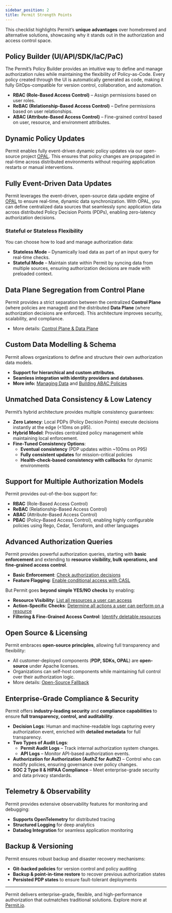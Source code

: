 ```yaml
---
sidebar_position: 2
title: Permit Strength Points
---
```


This checklist highlights Permit’s **unique advantages** over homebrewed and alternative solutions, showcasing why it stands
out in the authorization and access control space.

## Policy Builder (UI/API/SDK/IaC/PaC)

The Permit’s Policy Builder provides an intuitive way to define and manage authorization rules while maintaining the
flexibility of Policy-as-Code. Every policy created through the UI is automatically generated as code, making it fully
GitOps-compatible for version control, collaboration, and automation.

- **RBAC (Role-Based Access Control)** – Assign permissions based on user roles.
- **ReBAC (Relationship-Based Access Control)** – Define permissions based on user relationships.
- **ABAC (Attribute-Based Access Control)** – Fine-grained control based on user, resource, and environment attributes.

## Dynamic Policy Updates

Permit enables fully event-driven dynamic policy updates via our open-source project [OPAL](https://github.com/permitio/opal). This ensures that policy changes are propagated in real-time across distributed environments without requiring application restarts or manual interventions.

## Fully Event-Driven Data Updates

Permit leverages the event-driven, open-source data update engine of [OPAL](https://github.com/permitio/opal)
to ensure real-time, dynamic data synchronization.
With OPAL, you can define centralized data sources that seamlessly sync application data across distributed Policy Decision
Points (PDPs), enabling zero-latency authorization decisions.

### Stateful or Stateless Flexibility

You can choose how to load and manage authorization data:

- **Stateless Mode** – Dynamically load data as part of an input query for real-time checks.
- **Stateful Mode** – Maintain state within Permit by syncing data from multiple sources, ensuring authorization decisions are
  made with preloaded context.

## Data Plane Segregation from Control Plane

Permit provides a strict separation between the centralized **Control Plane** (where policies are managed) and the distributed
**Data Plane** (where authorization decisions are enforced). This architecture improves security, scalability, and compliance.

- More details: [Control Plane & Data Plane](/concepts/control-plane-and-data-plane)

## Custom Data Modelling & Schema

Permit allows organizations to define and structure their own authorization data models.

- **Support for hierarchical and custom attributes**.
- **Seamless integration with identity providers and databases**.
- **More info:** [Managing Data](/how-to/manage-data/loading-data) and [Building ABAC Policies](/how-to/build-policies/abac/building-abac-policy)

## Unmatched Data Consistency & Low Latency

Permit’s hybrid architecture provides multiple consistency guarantees:

- **Zero Latency**: Local PDPs (Policy Decision Points) execute decisions instantly at the edge (<10ms on p95).
- **Hybrid Model**: Provides centralized policy management while maintaining local enforcement.
- **Fine-Tuned Consistency Options**:
  - **Eventual consistency** (PDP updates within ~100ms on P95)
  - **Fully consistent updates** for mission-critical policies
  - **Health-check-based consistency with callbacks** for dynamic environments

## Support for Multiple Authorization Models

Permit provides out-of-the-box support for:

- **RBAC** (Role-Based Access Control)
- **ReBAC** (Relationship-Based Access Control)
- **ABAC** (Attribute-Based Access Control)
- **PBAC** (Policy-Based Access Control), enabling highly configurable policies using Rego, Cedar, Terraform, and other languages

## Advanced Authorization Queries

Permit provides powerful authorization queries, starting with **basic enforcement** and extending to **resource visibility,
bulk operations, and fine-grained access control**.

- **Basic Enforcement**: [Check authorization decisions](/how-to/enforce-permissions/check)
- **Feature Flagging**: [Enable conditional access with CASL](/integrations/feature-flagging/casl)

But Permit goes **beyond simple YES/NO checks** by enabling:

- **Resource Visibility**: [List all resources a user can access](/how-to/enforce-permissions/user-permissions)
- **Action-Specific Checks**: [Determine all actions a user can perform on a resource](/how-to/enforce-permissions/bulk-check)
- **Filtering & Fine-Grained Access Control**: [Identify deletable resources](/how-to/enforce-permissions/data-filtering)

## Open Source & Licensing

Permit embraces **open-source principles**, allowing full transparency and flexibility:

- All customer-deployed components (**PDP, SDKs, OPAL**) are **open-source** under Apache licenses.
- Organizations can self-host components while maintaining full control over their authorization logic.
- More details: [Open-Source Fallback](/concepts/oss-fallback/)

## Enterprise-Grade Compliance & Security

Permit offers **industry-leading security** and **compliance capabilities** to ensure **full transparency, control, and
auditability**.

- **Decision Logs**: Human and machine-readable logs capturing every authorization event, enriched with **detailed metadata**
  for full transparency.
- **Two Types of Audit Logs**:
  - **Permit Audit Logs** – Track internal authorization system changes.
  - **API Logs** – Monitor API-based authorization events.
- **Authorization for Authorization (AuthZ for AuthZ)** – Control who can modify policies, ensuring governance over policy
  changes.
- **SOC 2 Type II & HIPAA Compliance** – Meet enterprise-grade security and data privacy standards.

## Telemetry & Observability

Permit provides extensive observability features for monitoring and debugging:

- **Supports OpenTelemetry** for distributed tracing
- **Structured Logging** for deep analytics
- **Datadog Integration** for seamless application monitoring

## Backup & Versioning

Permit ensures robust backup and disaster recovery mechanisms:

- **Git-backed policies** for version control and policy auditing
- **Backup & point-in-time restore** to recover previous authorization states
- **Persisted PDP states** to ensure fault-tolerant deployments

---

Permit delivers enterprise-grade, flexible, and high-performance authorization that outmatches traditional solutions.
Explore more at [Permit.io](https://permit.io).
